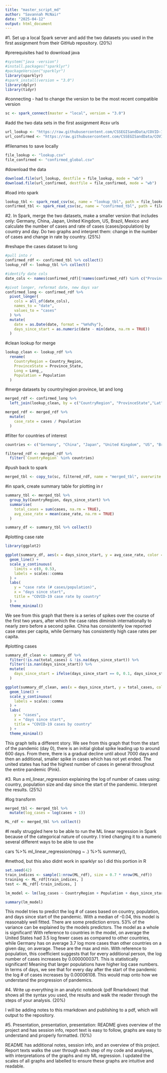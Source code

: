```yaml
---
title: "master_script_md"
author: "Savannah McNair"
date: "2025-04-12"
output: html_document
---
```


#1. Set up a local Spark server and add the two datasets you used in the first assignment from their GitHub repository. (20%)

#prerequisites
had to download java
```r
#system("java -version")
#install.packages("sparklyr")
#packageVersion("sparklyr")
library(sparklyr)
#spark_install(version = "3.0")
library(dplyr)
library(tidyr)
```

#connecting - had to change the version to be the most recent compatible version
```r
sc <- spark_connect(master = "local", version = "3.0")
```

#add the two data sets in the first assignment
#csv urls
```r
url_lookup <- "https://raw.githubusercontent.com/CSSEGISandData/COVID-19/master/csse_covid_19_data/UID_ISO_FIPS_LookUp_Table.csv"
url_confirmed <- "https://raw.githubusercontent.com/CSSEGISandData/COVID-19/master/csse_covid_19_data/csse_covid_19_time_series/time_series_covid19_confirmed_global.csv"
```

#filenames to save locally
```r
file_lookup <- "lookup.csv"
file_confirmed <- "confirmed_global.csv"
```

#download the data
```r
download.file(url_lookup, destfile = file_lookup, mode = "wb")
download.file(url_confirmed, destfile = file_confirmed, mode = "wb")
```

#load into spark
```r
lookup_tbl <- spark_read_csv(sc, name = "lookup_tbl", path = file_lookup, header = TRUE, infer_schema = TRUE)
confirmed_tbl <- spark_read_csv(sc, name = "confirmed_tbl", path = file_confirmed, header = TRUE, infer_schema = TRUE)
```


#2. In Spark, merge the two datasets, make a smaller version that includes only: Germany, China, Japan, United Kingdom, US, Brazil, Mexico and calculate the number of cases and rate of cases (cases/population) by country and day. Do two graphs and interpret them: change in the number of cases and change in rate by country. (25%)

#reshape the cases dataset to long
```r
#pull into r
confirmed_rdf <- confirmed_tbl %>% collect()
lookup_rdf <- lookup_tbl %>% collect()

#identify date cols
date_cols <- names(confirmed_rdf)[!names(confirmed_rdf) %in% c("ProvinceState", "CountryRegion", "Lat", "Long")]

#pivot longer, reformat date, new days var
confirmed_long <- confirmed_rdf %>%
  pivot_longer(
    cols = all_of(date_cols),
    names_to = "date",
    values_to = "cases"
  ) %>%
  mutate(
    date = as.Date(date, format = "%m%d%y"),
    days_since_start = as.numeric(date - min(date, na.rm = TRUE))
  )
```

#clean lookup for merge
```r
lookup_clean <- lookup_rdf %>%
  rename(
    CountryRegion = Country_Region,
    ProvinceState = Province_State,
    Long = Long_,
    Population = Population 
  )
```

#merge datasets by country/region province, lat and long
```r
merged_rdf <- confirmed_long %>%
  left_join(lookup_clean, by = c("CountryRegion", "ProvinceState","Lat","Long"))

merged_rdf <- merged_rdf %>%
  mutate(
    case_rate = cases / Population
  )
```

#filter for countries of interest
```r
countries <- c("Germany", "China", "Japan", "United Kingdom", "US", "Brazil", "Mexico")

filtered_rdf <- merged_rdf %>%
  filter(`CountryRegion` %in% countries)
```

#push back to spark
```r
merged_tbl <- copy_to(sc, filtered_rdf, name = "merged_tbl", overwrite = TRUE)
```

#in spark, create summary table for plotting in r
```r
summary_tbl <- merged_tbl %>%
  group_by(CountryRegion, days_since_start) %>%
  summarise(
    total_cases = sum(cases, na.rm = TRUE),
    avg_case_rate = mean(case_rate, na.rm = TRUE)
  )

summary_df <- summary_tbl %>% collect()
```

#plotting case rate
```r
library(ggplot2)
```
```r
ggplot(summary_df, aes(x = days_since_start, y = avg_case_rate, color = CountryRegion)) +
  geom_line() +
  scale_y_continuous(
    limits = c(0, 0.5), 
    labels = scales::comma
  ) +
  labs(
    y = "case rate (# cases/population)",
    x = "days since start",
    title = "COVID-19 case rate by country"
  ) +
  theme_minimal()
```
We see from this graph that there is a series of spikes over the course of the first two years, after which the case rates diminish internationally to nearly zero before a second spike. China has consistently low reported case rates per capita, while Germany has consistently high case rates per capita. 

#plotting cases
```r
summary_df_clean <- summary_df %>%
  filter(!is.na(total_cases) & !is.na(days_since_start)) %>%
  filter(!is.nan(days_since_start)) %>%
  mutate(
    days_since_start = ifelse(days_since_start == 0, 0.1, days_since_start)
  )

ggplot(summary_df_clean, aes(x = days_since_start, y = total_cases, color = CountryRegion)) +
  geom_line() +
  scale_y_continuous(
    labels = scales::comma
  ) +
  labs(
    y = "cases",
    x = "days since start",
    title = "COVID-19 cases by country"
  ) +
  theme_minimal()
```
This graph tells a different story. We see from this graph that from the start of the pandemic (day 0), there is an initial global spike leading up to around 600 days. From there, there is a gradual decline until about 7000 days and then an additional, smaller spike in cases which has not yet ended. The united states has had the highest number of cases in general throughout the entire pandemic (Pink).


#3. Run a ml_linear_regression explaining the log of number of cases using: country, population size and day since the start of the pandemic. Interpret the results. (25%)

#log transform
```r
merged_tbl <- merged_tbl %>%
  mutate(log_cases = log(cases + 1))
```

```r
ML_rdf <- merged_tbl %>% collect()
```

#I really struggled here to be able to run the ML linear regression in Spark because of the categorical nature of country. I tried changing it to a numeric several different ways to be able to use the 

cars %>%
ml_linear_regression(mpg ~ .) %>%
summary(), 

#method, but this also didnt work in sparklyr so I did this portion in R
```r
set.seed(42)  
train_indices <- sample(1:nrow(ML_rdf), size = 0.7 * nrow(ML_rdf))  
training <- ML_rdf[train_indices, ]
test <- ML_rdf[-train_indices, ]

lm_model <- lm(log_cases ~ CountryRegion + Population + days_since_start, data = training)

summary(lm_model)
```
This model tries to predict the log # of cases based on country, population, and days since start of the pandemic. With a median of -0.04, this model is reasonably well fitted. There are some prediction errors. 53% of the variance can be explained by the models predictors. The model as a whole is significant!
With reference to countries in the model, on average the United States had 3.5 log fewer cases as compared to other countries, while Germany has on average 3.7 log more cases than other countries on a given day, on average. These are the max and min. 
With reference to population, this coefficient suggests that for every additional person, the log number of cases increases by 0.0000000371. This is statistically significant! Meaning that larger populations have higher log case numbers.
In terms of days, we see that for every day after the start of the pandemic the log # of cases increases by 0.00006108. This would map onto how we understand the progression of pandemics. 

#4. Write up everything in an analytic notebook (pdf Rmarkdown) that shows all the syntax you used, the results and walk the reader through the steps of your analysis. (20%)

I will be adding notes to this rmarkdown and publishing to a pdf, which will output to the repository.

#5. Presentation, presentation, presentation: README gives overview of the project and has session info, report text is easy to follow, graphs are easy to understand and properly formatted. (10%)

README has additional notes, session info, and an overview of this project. Report texts walks the user through each step of my code and analyses, with interpretations of the graphs and my ML regression. I updated the scales of all graphs and labelled to ensure these graphs are intuitive and readable.
